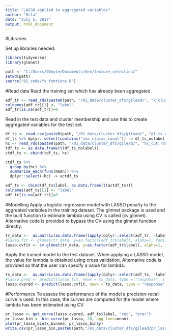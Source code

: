 ```yaml
---
title: "LASSO applied to aggregated variables"
author: "Orla"
date: "July 5, 2017"
output: html_document
---
```

#Libraries

Set up libraries needed. 

```r
library(tidyverse)
library(glmnet)
```



```r
path <- "C:/Users/ODoyle/Documents/dev/feature_selection/"
setwd(path)
source("02_code/fs_funtions.R")

```

#Read data 
Read the training set which has already been aggregated.   
```r
adf_tr <- read_rds(paste0(path, "/01_data/cluster_dfs/gilead/", "x_clustering_tr_agg_mean.rds"))
colnames(adf_tr)[1] <- "label"
adf_tr[is.na(adf_tr)]=0
```

Read in the test data and cluster membership and use this to create aggregated variables for the test set. 

```r
df_ts <- read.csv(paste0(path, "/01_data/cluster_dfs/gilead/", "df_ts_clust.csv"), stringsAsFactors = FALSE)
df_ts %>% dplyr::select(contains("ave_claims_count")) -> df_ts_nolabel
hc <- read_rds(paste0(path, "/01_data/cluster_dfs/gilead/", "hc_cut.rds"))
tdf_ts <- as.data.frame(t(df_ts_nolabel))
ctdf_ts <- cbind(tdf_ts, hc)

ctdf_ts %>% 
  group_by(hc) %>% 
  summarise_each(funs(mean)) %>% 
  dplyr::select(-hc) -> actdf_ts

adf_ts <- cbind(df_ts$label, as.data.frame(t(actdf_ts)))
colnames(adf_ts)[1] <- "label"
adf_tr[is.na(adf_tr)]=0
```

#Modelling
Apply a logistic regression model with LASSO penalty to the aggreated variables in the training dataset. The glmnet package is used and the built function to estimate lambda using CV is called (cv.glmnet). Alternative code is provided to bypass the CV using the glmnet function directly. 
```r
tr_data <-  as.matrix(as.data.frame(lapply(dplyr::select(adf_tr, -label), as.numeric)))
#lasso.fit <- glmnet(tr_data, y=as.factor(adf_tr$label), alpha=1, family="binomial")
lasso.cvfit <- cv.glmnet(tr_data, y=as.factor(adf_tr$label), alpha=1, family="binomial")
```
Apply the trained model to the test dataset. When applying a LASSO model, the value for lambda is obtained using cross validation. Alternative code is provided so that the user can specify a value for lambda. 
```r
ts_data <-  as.matrix(as.data.frame(lapply(dplyr::select(adf_ts, -label), as.numeric)))
#lasso.pred <- predict(lasso.fit, newx = ts_data, type = "response", s = 0.0000001)
lasso.cvpred <- predict(lasso.cvfit, newx = ts_data, type = "response", s = "lambda.min")
```


#Performance
To assess the performance of the model a precision-recall curve is used. In this case, the curves are computed for the model where lambda has been estimated using CV. 

```r
pr_lasso <- get_curve(lasso.cvpred, adf_ts$label, "rec", "prec")
pr_lasso_bin <- bin_curve(pr_lasso, 20, agg_func=mean)
plot(pr_lasso_bin$x_binned, pr_lasso_bin$y)
write.csv(pr_lasso_bin,paste0(path,"/01_data/cluster_dfs/gilead/pr_lasso_cluster_mean.csv"))
```


